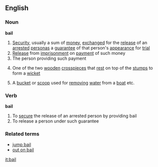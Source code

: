 ==English==
===Noun===
'''bail'''
# [[Security]], usually a sum of [[money]], [[exchange]]d for the [[release]] of an [[arrest]]ed [[person]]as a [[guarantee]] of that person's [[appearance]] for [[trial]]
# [[Release]] from [[imprisonment]] on [[payment]] of such money
# The person providing such payment
# {{Cricket}} One of the two [[wooden]] [[crosspiece]]s that [[rest]] on top of the [[stump]]s to form a [[wicket]]
# A [[bucket]] or [[scoop]] used for [[removing]] [[water]] from a [[boat]] etc.
===Verb===
'''bail'''
# To [[secure]] the release of an arrested person by providing bail
# To release a person under such guarantee
===Related terms===
* [[jump bail]]
* [[out on bail]]

[[it:bail]]